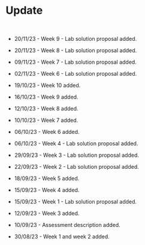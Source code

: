 # Update

<br>

* 20/11/23 - Week 9 - Lab solution proposal added.

* 20/11/23 - Week 8 - Lab solution proposal added.

* 09/11/23 - Week 7 - Lab solution proposal added.

* 02/11/23 - Week 6 - Lab solution proposal added.

* 19/10/23 - Week 10 added.

* 16/10/23 - Week 9 added.

* 12/10/23 - Week 8 added.

* 10/10/23 - Week 7 added.

* 06/10/23 - Week 6 added.

* 06/10/23 - Week 4 - Lab solution proposal added.

* 29/09/23 - Week 3 - Lab solution proposal added.

* 22/09/23 - Week 2 - Lab solution proposal added.

* 18/09/23 - Week 5 added.

* 15/09/23 - Week 4 added.

* 15/09/23 - Week 1 - Lab solution proposal added.

* 12/09/23 - Week 3 added.

* 10/09/23 - Assessment description added.

* 30/08/23 - Week 1 and week 2 added.